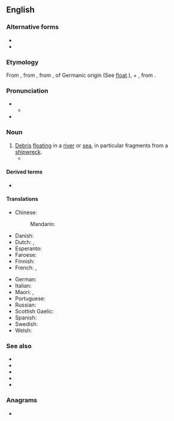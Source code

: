 ==English==

===Alternative forms===
* {{alter|en|floatsome||dialectal}}
* {{alter|en|flotson||dated}}

===Etymology===
From {{der|en|xno|floteson}}, from {{der|en|fro|flotaison||a floating}}, from {{m|fro|floter||to float}}, of Germanic origin (See [[float]].), + {{m|fro|-aison}}, from {{der|en|la|-atio}}.

===Pronunciation===
* {{IPA|en|/ˈflɒtsəm/}}
** {{audio|en|LL-Q1860 (eng)-Vealhurl-flotsam.wav|Audio (Southern England)}}
* {{rhymes|en|ɒtsəm|s=2}}

===Noun===
{{en-noun|~}}

# [[debris|Debris]] [[float]]ing in a [[river]] or [[sea]], in particular fragments from a [[shipwreck]].
#* {{quote-av
|en
|date=May 9, 1988
|author={{w|Patrick Stewart}}, {{w|Jonathan Frakes}}, {{w|Michael Dorn}}, {{w|LeVar Burton}}
|title={{w|Conspiracy (Star Trek: The Next Generation)|Conspiracy}}
|series={{w|Star Trek: The Next Generation}}
|publisher={{w|Paramount Domestic Television}}
|oclc=28323866
|passage=WORF: Sensors beginning to pick up small objects, sir.<br>PICARD: On screen.<br>RIKER: Doesn't look natural.<br>PICARD: Agreed. Enlarge and identify.<br>WORF: It looks like debris from a space vessel of some kind.<br>RIKER: It could be one of those ships that was orbiting Dytallix.<br>LA FORGE: We are in close proximity to that planet.<br>PICARD: Identify marks Mr. Worf.<br>WORF: Nothing so far. Sensors not detecting any bodies in the '''flotsam'''. But from the amount of the wreckage, I'm sorry sir, it can only be the Horatio. From the looks of it she's been totally destroyed.}}

====Derived terms====
* {{l|en|flotsam and jetsam}}

====Translations====
{{trans-top|flotsam}}
* Chinese:
*: Mandarin: {{t+|cmn|废料|tr=fèiliào}}
* Danish: {{t|da|drivgods|n}}
* Dutch: {{t+|nl|drijfhout|n}}, {{t+|nl|veek|n}}
* Esperanto: {{t|eo|flosaĵo}}
* Faroese: {{t|fo|reki|m}}
* Finnish: {{t|fi|ajelehtiva hylkytavara}}
* French: {{t+|fr|épave|f}}, {{t+|fr|débris|m|m-p}}
{{trans-mid}}
* German: {{t+|de|Treibgut|n}}
* Italian: {{t+|it|relitto|m}}
* Maori: {{t|mi|pārāriki}}, {{t|mi|paratai}}
* Portuguese: {{t|pt|destroços}}
* Russian: {{t+|ru|обломок|m-p|alt=обло́мки}}
* Scottish Gaelic: {{t|gd|murrag|f}}
* Spanish: {{t+|es|pecio|m}}
* Swedish: {{t|sv|drivgods|n}}
* Welsh: {{t|cy|broc môr|m}}
{{trans-bottom}}

===See also===
* {{pedia}}
* {{l|en|lagan}}
* {{l|en|jetsam}}
* {{l|en|derelict}}
* {{l|en|salvage}}

===Anagrams===
* {{anagrams|en|a=aflmost|fotmals}}